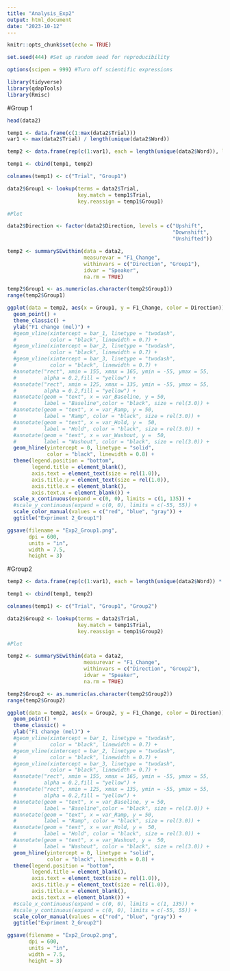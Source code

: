 ```yaml
---
title: "Analysis_Exp2"
output: html_document
date: "2023-10-12"
---
```



```r
knitr::opts_chunk$set(echo = TRUE)

set.seed(444) #Set up random seed for reproducibility

options(scipen = 999) #Turn off scientific expressions

library(tidyverse)
library(qdapTools)
library(Rmisc)

```

#Group 1
```r
head(data2)

temp1 <- data.frame(c(1:max(data2$Trial)))
var1 <- max(data2$Trial) / length(unique(data2$Word))

temp2 <- data.frame(rep(c(1:var1), each = length(unique(data2$Word)), length.out = max(data2$Trial)))

temp1 <- cbind(temp1, temp2)

colnames(temp1) <- c("Trial", "Group1")

data2$Group1 <- lookup(terms = data2$Trial,
                       key.match = temp1$Trial,
                       key.reassign = temp1$Group1)
```


```r
#Plot

data2$Direction <- factor(data2$Direction, levels = c("Upshift", 
                                                      "Downshift", 
                                                      "Unshifted"))

temp2 <- summarySEwithin(data = data2, 
                         measurevar = "F1_Change",
                         withinvars = c("Direction", "Group1"), 
                         idvar = "Speaker",
                         na.rm = TRUE)

temp2$Group1 <- as.numeric(as.character(temp2$Group1))
range(temp2$Group1)

ggplot(data = temp2, aes(x = Group1, y = F1_Change, color = Direction)) +
  geom_point() + 
  theme_classic() + 
  ylab("F1 change (mel)") + 
  #geom_vline(xintercept = bar_1, linetype = "twodash", 
  #           color = "black", linewidth = 0.7) + 
  #geom_vline(xintercept = bar_2, linetype = "twodash", 
  #           color = "black", linewidth = 0.7) + 
  #geom_vline(xintercept = bar_3, linetype = "twodash", 
  #           color = "black", linewidth = 0.7) + 
  #annotate("rect", xmin = 155, xmax = 165, ymin = -55, ymax = 55,
  #         alpha = 0.2,fill = "yellow") + 
  #annotate("rect", xmin = 125, xmax = 135, ymin = -55, ymax = 55,
  #         alpha = 0.2,fill = "yellow") + 
  #annotate(geom = "text", x = var_Baseline, y = 50, 
  #         label = "Baseline",color = "black", size = rel(3.0)) +  
  #annotate(geom = "text", x = var_Ramp, y = 50, 
  #         label = "Ramp", color = "black", size = rel(3.0)) + 
  #annotate(geom = "text", x = var_Hold, y =  50, 
  #         label = "Hold", color = "black", size = rel(3.0)) + 
  #annotate(geom = "text", x = var_Washout, y =  50, 
  #         label = "Washout", color = "black", size = rel(3.0)) +
  geom_hline(yintercept = 0, linetype = "solid", 
             color = "black", linewidth = 0.8) + 
  theme(legend.position = "bottom", 
        legend.title = element_blank(),
        axis.text = element_text(size = rel(1.0)), 
        axis.title.y = element_text(size = rel(1.0)), 
        axis.title.x = element_blank(),
        axis.text.x = element_blank()) + 
  scale_x_continuous(expand = c(0, 0), limits = c(1, 135)) +
  #scale_y_continuous(expand = c(0, 0), limits = c(-55, 55)) +
  scale_color_manual(values = c("red", "blue", "gray")) +
  ggtitle("Expriment 2_Group1")

ggsave(filename = "Exp2_Group1.png",
       dpi = 600,
       units = "in",
       width = 7.5,
       height = 3)
```

#Group2

```r
temp2 <- data.frame(rep(c(1:var1), each = length(unique(data2$Word)) * 2, length.out = max(data2$Trial)))

temp1 <- cbind(temp1, temp2)

colnames(temp1) <- c("Trial", "Group1", "Group2")

data2$Group2 <- lookup(terms = data2$Trial,
                       key.match = temp1$Trial,
                       key.reassign = temp1$Group2)
```

```r
#Plot

temp2 <- summarySEwithin(data = data2, 
                         measurevar = "F1_Change",
                         withinvars = c("Direction", "Group2"), 
                         idvar = "Speaker",
                         na.rm = TRUE)

temp2$Group2 <- as.numeric(as.character(temp2$Group2))
range(temp2$Group2)

ggplot(data = temp2, aes(x = Group2, y = F1_Change, color = Direction)) +
  geom_point() + 
  theme_classic() + 
  ylab("F1 change (mel)") + 
  #geom_vline(xintercept = bar_1, linetype = "twodash", 
  #           color = "black", linewidth = 0.7) + 
  #geom_vline(xintercept = bar_2, linetype = "twodash", 
  #           color = "black", linewidth = 0.7) + 
  #geom_vline(xintercept = bar_3, linetype = "twodash", 
  #           color = "black", linewidth = 0.7) + 
  #annotate("rect", xmin = 155, xmax = 165, ymin = -55, ymax = 55,
  #         alpha = 0.2,fill = "yellow") + 
  #annotate("rect", xmin = 125, xmax = 135, ymin = -55, ymax = 55,
  #         alpha = 0.2,fill = "yellow") + 
  #annotate(geom = "text", x = var_Baseline, y = 50, 
  #         label = "Baseline",color = "black", size = rel(3.0)) +  
  #annotate(geom = "text", x = var_Ramp, y = 50, 
  #         label = "Ramp", color = "black", size = rel(3.0)) + 
  #annotate(geom = "text", x = var_Hold, y =  50, 
  #         label = "Hold", color = "black", size = rel(3.0)) + 
  #annotate(geom = "text", x = var_Washout, y =  50, 
  #         label = "Washout", color = "black", size = rel(3.0)) +
  geom_hline(yintercept = 0, linetype = "solid", 
             color = "black", linewidth = 0.8) + 
  theme(legend.position = "bottom", 
        legend.title = element_blank(),
        axis.text = element_text(size = rel(1.0)), 
        axis.title.y = element_text(size = rel(1.0)), 
        axis.title.x = element_blank(),
        axis.text.x = element_blank()) + 
  #scale_x_continuous(expand = c(0, 0), limits = c(1, 135)) +
  #scale_y_continuous(expand = c(0, 0), limits = c(-55, 55)) +
  scale_color_manual(values = c("red", "blue", "gray")) +
  ggtitle("Expriment 2_Group2")

ggsave(filename = "Exp2_Group2.png",
       dpi = 600,
       units = "in",
       width = 7.5,
       height = 3)
```


